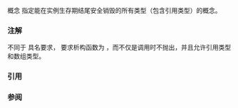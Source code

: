 {{cpp/title|destructible}}
{{cpp/concepts/navbar}}
{{ddcl|header=concepts|since=c++20|1=
template&lt; class T &gt;
concept destructible = std::is_nothrow_destructible_v&lt;T&gt;; 
}}

概念 {{tt|destructible}} 指定能在实例生存期结尾安全销毁的所有类型（包含引用类型）的概念。

===注解===
不同于 {{named req|Destructible}} 具名要求，{{tt|std::destructible}} 要求析构函数为 {{c|noexcept(true)}}，而不仅是调用时不抛出，并且允许引用类型和数组类型。

===引用===
{{ref std c++23}}
{{ref std|section=18.4.10|title=Concept {{tt|destructible}}|id=concept.destructible}}
{{ref std end}}
{{ref std c++20}}
{{ref std|section=18.4.10|title=Concept {{tt|destructible}}|id=concept.destructible}}
{{ref std end}}

===参阅===
{{dsc begin}}
{{dsc inc|cpp/types/dsc is_destructible}}
{{dsc end }}

{{langlinks|en|es|ja|ru}}